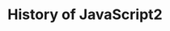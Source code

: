---
id: 0
type: Unit
title: "History of JavaScript2"
description: "Learn the History of JavaScript"
lessons: ["js_basic0"]
---
